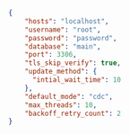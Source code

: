 
```json title="olake_directory/config.json"
{
    "hosts": "localhost",
    "username": "root",
    "password": "password",
    "database": "main",
    "port": 3306,
    "tls_skip_verify": true,
    "update_method": {
      "intial_wait_time": 10
    },
    "default_mode": "cdc",
    "max_threads": 10,
    "backoff_retry_count": 2
}
```